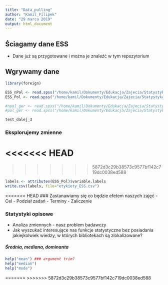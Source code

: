 ```yaml
---
title: "Data_pulling"
author: "Kamil_Filipek"
date: "29 marca 2019"
output: html_document
---
```


## Ściagamy dane ESS
- Dane już są przygotowane i można je znaleźć w tym repozytorium

## Wgrywamy dane
```r
library(foreign)

ESS_nPol <- read.spss("/home/kamil/Dokumenty/Edukacja/Zajecia/Statystyka_wprowadzenie/CG_stats/ESS8PL.sav", use.value.labels = F, to.data.frame = T) ## pełne etykiety
ESS_Pol <- read.spss("/home/kamil/Dokumenty/Edukacja/Zajecia/Statystyka_wprowadzenie/CG_stats/ESS8PL.sav", use.value.labels = T, to.data.frame = T) ##bez etykiet

#npol_ger <- read.spss("/home/kamil/Dokumenty/Edukacja/Zajecia/Statystyka_wprowadzenie/CG_stats/polger.sav", use.value.labels = F, to.data.frame = T) ## pełne etykiety
#pol_ger <- read.spss("/home/kamil/Dokumenty/Edukacja/Zajecia/Statystyka_wprowadzenie/CG_stats/polger.sav", use.value.labels = T, to.data.frame = T)

test_dalej_3
```

### Eksplorujemy zmienne

<<<<<<< HEAD
=======

>>>>>>> 5872d3c29b38573c9577bf142c719dc0038ed588
```r
labels <- attributes(ESS_Pol)$variable.labels
write.csv(labels, file="etykiety_ESS.csv")

```

<<<<<<< HEAD
### Zastanawiamy się co będzie efetem naszych zajęć
- Cel
- Podział zadań
- Terminy
- Zaliczenie


### Statystyki opisowe
- Analiza zmiennych - nasz problem badawczy
- Jak wyszukać interesujące nas funkcje statystyczne bez posiadania jakiejkolwiek wiedzy, w których bibliotekach są zlokalizowane?

##### Średnia, mediana, dominanta
```r
help("mean") ### argument trim?
help("median")
help("mode")
```




=======
>>>>>>> 5872d3c29b38573c9577bf142c719dc0038ed588
